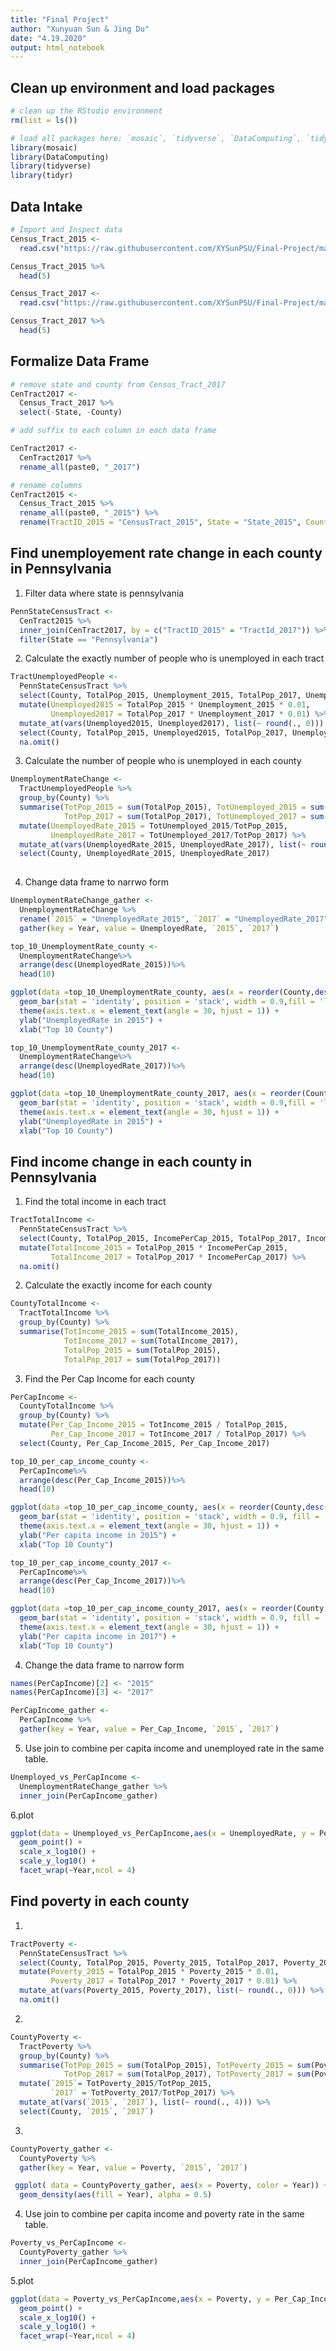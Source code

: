 ```yaml
---
title: "Final Project"
author: "Xunyuan Sun & Jing Du"
date: "4.19.2020"
output: html_notebook
---
```


## Clean up environment and load packages
```r
# clean up the RStudio environment 
rm(list = ls())

# load all packages here: `mosaic`, `tidyverse`, `DataComputing`, `tidyr` and all others used
library(mosaic)
library(DataComputing)
library(tidyverse)
library(tidyr)
```


## Data Intake

```r
# Import and Inspect data
Census_Tract_2015 <-
  read.csv("https://raw.githubusercontent.com/XYSunPSU/Final-Project/master/acs2015_census_tract_data.csv", header = T)

Census_Tract_2015 %>%
  head(5)

```

```r
Census_Tract_2017 <-
  read.csv("https://raw.githubusercontent.com/XYSunPSU/Final-Project/master/acs2017_census_tract_data.csv", header = T)

Census_Tract_2017 %>%
  head(5)
```

## Formalize Data Frame

```r
# remove state and county from Census_Tract_2017
CenTract2017 <-
  Census_Tract_2017 %>%
  select(-State, -County)
```

```r
# add suffix to each column in each data frame

CenTract2017 <-
  CenTract2017 %>%
  rename_all(paste0, "_2017")
```

```r
# rename columns
CenTract2015 <-
  Census_Tract_2015 %>%
  rename_all(paste0, "_2015") %>%
  rename(TractID_2015 = "CensusTract_2015", State = "State_2015", County = "County_2015")
```

## Find unemployement rate change in each county in Pennsylvania

1. Filter data where state is pennsylvania
```r
PennStateCensusTract <-
  CenTract2015 %>%
  inner_join(CenTract2017, by = c("TractID_2015" = "TractId_2017")) %>%
  filter(State == "Pennsylvania")
```

2. Calculate the exactly number of people who is unemployed in each tract
```r
TractUnemployedPeople <-
  PennStateCensusTract %>%
  select(County, TotalPop_2015, Unemployment_2015, TotalPop_2017, Unemployment_2017) %>%
  mutate(Unemployed2015 = TotalPop_2015 * Unemployment_2015 * 0.01, 
         Unemployed2017 = TotalPop_2017 * Unemployment_2017 * 0.01) %>%
  mutate_at(vars(Unemployed2015, Unemployed2017), list(~ round(., 0))) %>%
  select(County, TotalPop_2015, Unemployed2015, TotalPop_2017, Unemployed2017) %>%
  na.omit()
```

3. Calculate the number of people who is unemployed in each county
```r
UnemploymentRateChange <-
  TractUnemployedPeople %>%
  group_by(County) %>%
  summarise(TotPop_2015 = sum(TotalPop_2015), TotUnemployed_2015 = sum(Unemployed2015), 
            TotPop_2017 = sum(TotalPop_2017), TotUnemployed_2017 = sum(Unemployed2017)) %>%
  mutate(UnemployedRate_2015 = TotUnemployed_2015/TotPop_2015, 
         UnemployedRate_2017 = TotUnemployed_2017/TotPop_2017) %>%
  mutate_at(vars(UnemployedRate_2015, UnemployedRate_2017), list(~ round(., 4))) %>%
  select(County, UnemployedRate_2015, UnemployedRate_2017)
  
```

4. Change data frame to narrwo form
```r
UnemploymentRateChange_gather <-
  UnemploymentRateChange %>%
  rename(`2015` = "UnemployedRate_2015", `2017` = "UnemployedRate_2017") %>%
  gather(key = Year, value = UnemployedRate, `2015`, `2017`)
```

```r
top_10_UnemploymentRate_county <-
  UnemploymentRateChange%>%
  arrange(desc(UnemployedRate_2015))%>%
  head(10)

ggplot(data =top_10_UnemploymentRate_county, aes(x = reorder(County,desc(UnemployedRate_2015)),y = UnemployedRate_2015)) + 
  geom_bar(stat = 'identity', position = 'stack', width = 0.9,fill = 'lightgreen') +
  theme(axis.text.x = element_text(angle = 30, hjust = 1)) + 
  ylab("UnemployedRate in 2015") +
  xlab("Top 10 County")

top_10_UnemploymentRate_county_2017 <-
  UnemploymentRateChange%>%
  arrange(desc(UnemployedRate_2017))%>%
  head(10)

ggplot(data =top_10_UnemploymentRate_county_2017, aes(x = reorder(County,desc(UnemployedRate_2017)),y = UnemployedRate_2017)) + 
  geom_bar(stat = 'identity', position = 'stack', width = 0.9,fill = 'lightgreen') +
  theme(axis.text.x = element_text(angle = 30, hjust = 1)) + 
  ylab("UnemployedRate in 2015") +
  xlab("Top 10 County")
```


## Find income change in each county in Pennsylvania

1. Find the total income in each tract 
```r
TractTotalIncome <- 
  PennStateCensusTract %>%
  select(County, TotalPop_2015, IncomePerCap_2015, TotalPop_2017, IncomePerCap_2017) %>%
  mutate(TotalIncome_2015 = TotalPop_2015 * IncomePerCap_2015, 
         TotalIncome_2017 = TotalPop_2017 * IncomePerCap_2017) %>%
  na.omit()
```

2. Calculate the exactly income for each county
```r
CountyTotalIncome <-
  TractTotalIncome %>%
  group_by(County) %>%
  summarise(TotIncome_2015 = sum(TotalIncome_2015),
            TotIncome_2017 = sum(TotalIncome_2017),
            TotalPop_2015 = sum(TotalPop_2015),
            TotalPop_2017 = sum(TotalPop_2017))
```

3. Find the Per Cap Income for each county
```r
PerCapIncome <-
  CountyTotalIncome %>%
  group_by(County) %>%
  mutate(Per_Cap_Income_2015 = TotIncome_2015 / TotalPop_2015,
         Per_Cap_Income_2017 = TotIncome_2017 / TotalPop_2017) %>%
  select(County, Per_Cap_Income_2015, Per_Cap_Income_2017) 
```



```r
top_10_per_cap_income_county <-
  PerCapIncome%>%
  arrange(desc(Per_Cap_Income_2015))%>%
  head(10)

ggplot(data =top_10_per_cap_income_county, aes(x = reorder(County,desc(Per_Cap_Income_2015)),y = Per_Cap_Income_2015)) + 
  geom_bar(stat = 'identity', position = 'stack', width = 0.9, fill = 'lightblue') +
  theme(axis.text.x = element_text(angle = 30, hjust = 1)) + 
  ylab("Per capita income in 2015") +
  xlab("Top 10 County")

top_10_per_cap_income_county_2017 <-
  PerCapIncome%>%
  arrange(desc(Per_Cap_Income_2017))%>%
  head(10)

ggplot(data =top_10_per_cap_income_county_2017, aes(x = reorder(County,desc(Per_Cap_Income_2017)),y = Per_Cap_Income_2017)) + 
  geom_bar(stat = 'identity', position = 'stack', width = 0.9, fill = 'lightblue') +
  theme(axis.text.x = element_text(angle = 30, hjust = 1)) + 
  ylab("Per capita income in 2017") +
  xlab("Top 10 County")


```

4. Change the data frame to narrow form
```r
names(PerCapIncome)[2] <- "2015"
names(PerCapIncome)[3] <- "2017"

PerCapIncome_gather <-
  PerCapIncome %>%
  gather(key = Year, value = Per_Cap_Income, `2015`, `2017`)
```

5. Use join to combine per capita income and unemployed rate in the same table.

```r
Unemployed_vs_PerCapIncome <- 
  UnemploymentRateChange_gather %>%
  inner_join(PerCapIncome_gather)
```
6.plot

```r
ggplot(data = Unemployed_vs_PerCapIncome,aes(x = UnemployedRate, y = Per_Cap_Income)) +
  geom_point() +
  scale_x_log10() +
  scale_y_log10() +
  facet_wrap(~Year,ncol = 4)
```


## Find poverty in each county

1.
```r
TractPoverty <-
  PennStateCensusTract %>%
  select(County, TotalPop_2015, Poverty_2015, TotalPop_2017, Poverty_2017) %>%
  mutate(Poverty_2015 = TotalPop_2015 * Poverty_2015 * 0.01, 
         Poverty_2017 = TotalPop_2017 * Poverty_2017 * 0.01) %>%
  mutate_at(vars(Poverty_2015, Poverty_2017), list(~ round(., 0))) %>%
  na.omit()
```

2.
```r
CountyPoverty <-
  TractPoverty %>%
  group_by(County) %>%
  summarise(TotPop_2015 = sum(TotalPop_2015), TotPoverty_2015 = sum(Poverty_2015), 
            TotPop_2017 = sum(TotalPop_2017), TotPoverty_2017 = sum(Poverty_2017)) %>%
  mutate(`2015`= TotPoverty_2015/TotPop_2015, 
         `2017` = TotPoverty_2017/TotPop_2017) %>%
  mutate_at(vars(`2015`, `2017`), list(~ round(., 4))) %>%
  select(County, `2015`, `2017`)
```

3.
```r
CountyPoverty_gather <-
  CountyPoverty %>%
  gather(key = Year, value = Poverty, `2015`, `2017`)
```

```r
 ggplot( data = CountyPoverty_gather, aes(x = Poverty, color = Year)) + 
  geom_density(aes(fill = Year), alpha = 0.5)
```


4. Use join to combine per capita income and poverty rate in the same table.

```r
Poverty_vs_PerCapIncome <- 
  CountyPoverty_gather %>%
  inner_join(PerCapIncome_gather)
```
5.plot

```r
ggplot(data = Poverty_vs_PerCapIncome,aes(x = Poverty, y = Per_Cap_Income)) +
  geom_point() +
  scale_x_log10() +
  scale_y_log10() +
  facet_wrap(~Year,ncol = 4)
```







